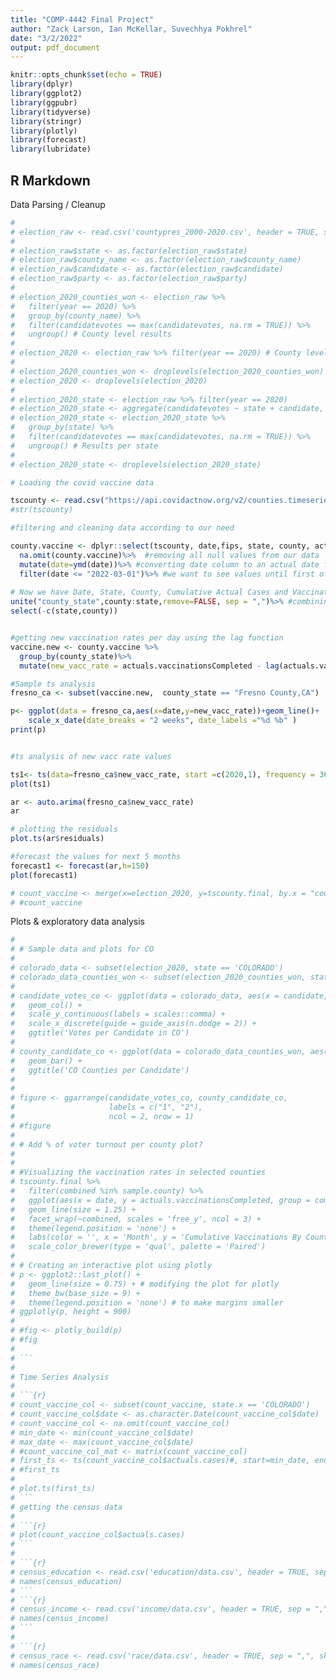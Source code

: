 ```yaml
---
title: "COMP-4442 Final Project"
author: "Zack Larson, Ian McKellar, Suvechhya Pokhrel"
date: "3/2/2022"
output: pdf_document
---
```


```r
knitr::opts_chunk$set(echo = TRUE)
library(dplyr)
library(ggplot2)
library(ggpubr)
library(tidyverse)
library(stringr)
library(plotly)
library(forecast)
library(lubridate)

```

## R Markdown

Data Parsing / Cleanup

```r
# 
# election_raw <- read.csv('countypres_2000-2020.csv', header = TRUE, sep = ",") #election data
# 
# election_raw$state <- as.factor(election_raw$state)
# election_raw$county_name <- as.factor(election_raw$county_name)
# election_raw$candidate <- as.factor(election_raw$candidate)
# election_raw$party <- as.factor(election_raw$party)
# 
# election_2020_counties_won <- election_raw %>%
#   filter(year == 2020) %>%
#   group_by(county_name) %>%
#   filter(candidatevotes == max(candidatevotes, na.rm = TRUE)) %>%
#   ungroup() # County level results
# 
# election_2020 <- election_raw %>% filter(year == 2020) # County level total votes
# 
# election_2020_counties_won <- droplevels(election_2020_counties_won) # Remove unused factors
# election_2020 <- droplevels(election_2020)
# 
# election_2020_state <- election_raw %>% filter(year == 2020)
# election_2020_state <- aggregate(candidatevotes ~ state + candidate, data = election_2020_state, FUN = sum)
# election_2020_state <- election_2020_state %>%
#   group_by(state) %>%
#   filter(candidatevotes == max(candidatevotes, na.rm = TRUE)) %>%
#   ungroup() # Results per state
# 
# election_2020_state <- droplevels(election_2020_state)


```

```r
# Loading the covid vaccine data

tscounty <- read.csv("https://api.covidactnow.org/v2/counties.timeseries.csv?apiKey=e475ed8fe32f46a5b79815adfab9dae2", sep = ",")
#str(tscounty)

#filtering and cleaning data according to our need

county.vaccine <- dplyr::select(tscounty, date,fips, state, county, actuals.vaccinationsCompleted)%>%
  na.omit(county.vaccine)%>%  #removing all null values from our data
  mutate(date=ymd(date))%>% #converting date column to an actual date format,ymd as it was in ymd format
  filter(date <= "2022-03-01")%>% #we want to see values until first of march as not all counties have reported data after that
  
# Now we have Date, State, County, Cumulative Actual Cases and Vaccination rates grouped by state and county. We can see that the actual cases are cumulative. 
unite("county_state",county:state,remove=FALSE, sep = ",")%>% #combining state and county columns
select(-c(state,county))


#getting new vaccination rates per day using the lag function
vaccine.new <- county.vaccine %>%
  group_by(county_state)%>%
  mutate(new_vacc_rate = actuals.vaccinationsCompleted - lag(actuals.vaccinationsCompleted, default = 0))

#Sample ts analysis
fresno_ca <- subset(vaccine.new,  county_state == "Fresno County,CA")

p<- ggplot(data = fresno_ca,aes(x=date,y=new_vacc_rate))+geom_line()+
    scale_x_date(date_breaks = "2 weeks", date_labels ="%d %b" )
print(p)


#ts analysis of new vacc rate values

ts1<- ts(data=fresno_ca$new_vacc_rate, start =c(2020,1), frequency = 365.25)
plot(ts1)

ar <- auto.arima(fresno_ca$new_vacc_rate)
ar

# plotting the residuals
plot.ts(ar$residuals)

#forecast the values for next 5 months
forecast1 <- forecast(ar,h=150)
plot(forecast1)

```

```r
# count_vaccine <- merge(x=election_2020, y=tscounty.final, by.x = "county_fips", by.y = "fips", all = TRUE)
# #count_vaccine
```
Plots & exploratory data analysis

```r
# 
# # Sample data and plots for CO
# 
# colorado_data <- subset(election_2020, state == 'COLORADO')
# colorado_data_counties_won <- subset(election_2020_counties_won, state == 'COLORADO')
# 
# candidate_votes_co <- ggplot(data = colorado_data, aes(x = candidate, y = candidatevotes)) +
#   geom_col() +
#   scale_y_continuous(labels = scales::comma) +
#   scale_x_discrete(guide = guide_axis(n.dodge = 2)) +
#   ggtitle('Votes per Candidate in CO')
# 
# county_candidate_co <- ggplot(data = colorado_data_counties_won, aes(candidate)) +
#   geom_bar() +
#   ggtitle('CO Counties per Candidate')
# 
# 
# figure <- ggarrange(candidate_votes_co, county_candidate_co,
#                     labels = c("1", "2"),
#                     ncol = 2, nrow = 1)
# #figure
# 
# # Add % of voter turnout per county plot?
# 
# 
# #Visualizing the vaccination rates in selected counties
# tscounty.final %>%
#   filter(combined %in% sample.county) %>%
#   ggplot(aes(x = date, y = actuals.vaccinationsCompleted, group = combined, color = combined)) +
#   geom_line(size = 1.25) +
#   facet_wrap(~combined, scales = 'free_y', ncol = 3) +
#   theme(legend.position = 'none') +
#   labs(color = '', x = 'Month', y = 'Cumulative Vaccinations By County') +
#   scale_color_brewer(type = 'qual', palette = 'Paired')
# 
# # Creating an interactive plot using plotly
# p <- ggplot2::last_plot() +
#   geom_line(size = 0.75) + # modifying the plot for plotly
#   theme_bw(base_size = 9) +
#   theme(legend.position = 'none') # to make margins smaller
# ggplotly(p, height = 900)
# 
# #fig <- plotly_build(p)
# #fig
# 
# ```
# 
# Time Series Analysis
# 
# ```{r}
# count_vaccine_col <- subset(count_vaccine, state.x == 'COLORADO')
# count_vaccine_col$date <- as.character.Date(count_vaccine_col$date)
# count_vaccine_col <- na.omit(count_vaccine_col)
# min_date <- min(count_vaccine_col$date)
# max_date <- max(count_vaccine_col$date)
# #count_vaccine_col_mat <- matrix(count_vaccine_col)
# first_ts <- ts(count_vaccine_col$actuals.cases)#, start=min_date, end=max_date, frequency = 365.25)
# #first_ts
# 
# plot.ts(first_ts)
# ```
# getting the census data
# 
# ```{r}
# plot(count_vaccine_col$actuals.cases)
# ```
# 
# ```{r}
# census_education <- read.csv('education/data.csv', header = TRUE, sep = ",", skip = 1)
# names(census_education)
# ```
# ```{r}
# census_income <- read.csv('income/data.csv', header = TRUE, sep = ",", skip = 1)
# names(census_income)
# ```
# 
# ```{r}
# census_race <- read.csv('race/data.csv', header = TRUE, sep = ",", skip = 1)
# names(census_race)
```
